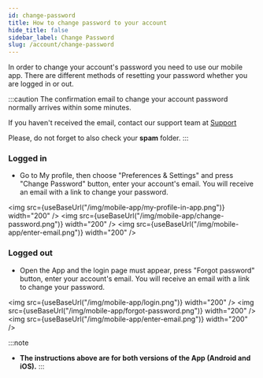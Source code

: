 ```yaml
---
id: change-password
title: How to change password to your account
hide_title: false
sidebar_label: Change Password
slug: /account/change-password
---
```



In order to change your account's password you need to use our mobile app. There are different methods of resetting your password whether you are logged in or out.

:::caution
The confirmation email to change your account password normally arrives within some minutes.

If you haven't received the email, contact our support team at [Support](https://support.weatherxm.com/hc/en-us)

Please, do not forget to  also check your **spam** folder.
:::

### Logged in
- Go to My profile, then choose "Preferences & Settings" and press "Change Password" button, enter your account's email. You will receive an email with a link to change your password.

<img src={useBaseUrl("/img/mobile-app/my-profile-in-app.png")}  width="200" /> <img src={useBaseUrl("/img/mobile-app/change-password.png")} width="200" /> <img src={useBaseUrl("/img/mobile-app/enter-email.png")} width="200" />

### Logged out

- Open the App and the login page must appear, press "Forgot password" button, enter your account's email. You will receive an email with a link to change your password.

<img src={useBaseUrl("/img/mobile-app/login.png")}  width="200" /> <img src={useBaseUrl("/img/mobile-app/forgot-password.png")} width="200" /> <img src={useBaseUrl("/img/mobile-app/enter-email.png")} width="200" />
  
:::note
- **The instructions above are for both versions of the App (Android and iOS).**
:::

